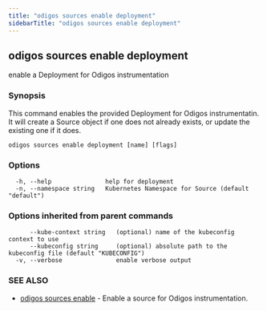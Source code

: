 ```yaml
---
title: "odigos sources enable deployment"
sidebarTitle: "odigos sources enable deployment"
---
```

## odigos sources enable deployment

enable a Deployment for Odigos instrumentation

### Synopsis

This command enables the provided Deployment for Odigos instrumentatin. It will create a Source object if one does not already exists, or update the existing one if it does.

```
odigos sources enable deployment [name] [flags]
```

### Options

```
  -h, --help               help for deployment
  -n, --namespace string   Kubernetes Namespace for Source (default "default")
```

### Options inherited from parent commands

```
      --kube-context string   (optional) name of the kubeconfig context to use
      --kubeconfig string     (optional) absolute path to the kubeconfig file (default "KUBECONFIG")
  -v, --verbose               enable verbose output
```

### SEE ALSO

* [odigos sources enable](/cli/odigos_sources_enable)	 - Enable a source for Odigos instrumentation.